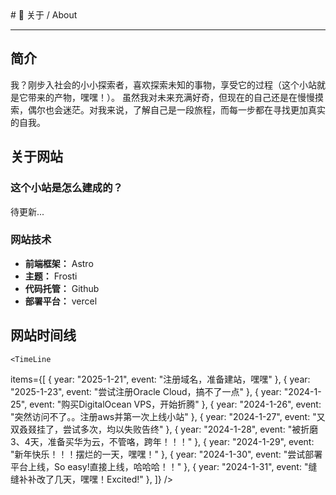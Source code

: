 
<BaseLayout title="About">
  <BaseCard title="About">
# 📕 关于 / About

---

## 简介

我？刚步入社会的小小探索者，喜欢探索未知的事物，享受它的过程（这个小站就是它带来的产物，嘿嘿！）。
虽然我对未来充满好奇，但现在的自己还是在慢慢摸索，偶尔也会迷茫。对我来说，了解自己是一段旅程，而每一步都在寻找更加真实的自我。

## 关于网站

### 这个小站是怎么建成的？

待更新...

### 网站技术
- **前端框架：** Astro
- **主题：** Frosti
- **代码托管：** Github
- **部署平台：** vercel

## 网站时间线

    <TimeLine

items={[
{ year: "2025-1-21", event: "注册域名，准备建站，嘿嘿" },
{ year: "2025-1-23", event: "尝试注册Oracle Cloud，搞不了一点" },
{ year: "2024-1-25", event: "购买DigitalOcean VPS，开始折腾" },
{ year: "2024-1-26", event: "突然访问不了。。注册aws并第一次上线小站" },
{ year: "2024-1-27", event: "又双叒叕挂了，尝试多次，均以失败告终" },
{ year: "2024-1-28", event: "被折磨3、4天，准备买华为云，不管咯，跨年！！！" },
{ year: "2024-1-29", event: "新年快乐！！！摆烂的一天，嘿嘿！" },
{ year: "2024-1-30", event: "尝试部署平台上线，So easy!直接上线，哈哈哈！！" },
{ year: "2024-1-31", event: "缝缝补补改了几天，嘿嘿！Excited!" },
]}
/>

  </BaseCard>
</BaseLayout>
